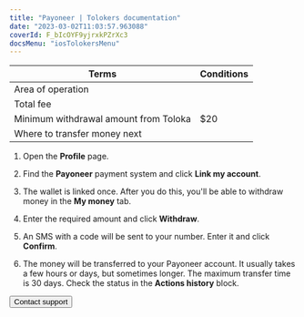 ```yaml
---
title: "Payoneer | Tolokers documentation"
date: "2023-03-02T11:03:57.963088"
coverId: F_bIcOYF9yjrxkPZrXc3
docsMenu: "iosTolokersMenu"
---
```



<PayoneerContent1/>

Terms | Conditions
----- | -----
Area of operation | <PayoneerTable3/>
Total fee | <PayoneerTable1/>
Minimum withdrawal amount from Toloka | $20
Where to transfer money next | <PayoneerTable2/>

<PayoneerContent2/>

1. Open the **Profile** page.

1. Find the **Payoneer** payment system and click **Link my account**.

1. The wallet is linked once. After you do this, you'll be able to withdraw money in the **My money** tab.

1. Enter the required amount and click **Withdraw**.

1. An SMS with a code will be sent to your number. Enter it and click **Confirm**.

1. The money will be transferred to your Payoneer account. It usually takes a few hours or days, but sometimes longer. The maximum transfer time is 30 days. Check the status in the **Actions history** block.

<PayoneerContent3/>

<Button themeColor="light" view="default" size="l" type="link" url="../../troubleshooting/troubleshooting#money_withdrawal">Contact support</Button>
